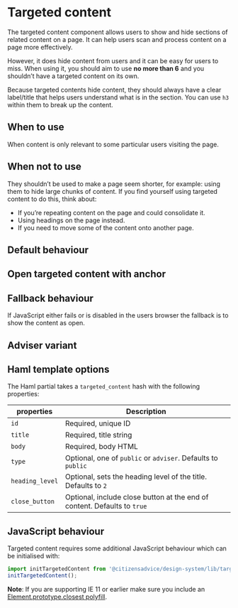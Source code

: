 
# Targeted content

The targeted content component allows users to show and hide sections of related content on a page. It can help users scan and process content on a page more effectively.

However, it does hide content from users and it can be easy for users to miss. When using it, you should aim to use **no more than 6** and you shouldn’t have a targeted content on its own.

Because targeted contents hide content, they should always have a clear label/title that helps users understand what is in the section. You can use `h3` within them to break up the content.

## When to use

When content is only relevant to some particular users visiting the page.

## When not to use

They shouldn’t be used to make a page seem shorter, for example: using them to hide large chunks of content.
If you find yourself using targeted content to do this, think about:

- If you’re repeating content on the page and could consolidate it.
- Using headings on the page instead.
- If you need to move some of the content onto another page.

## Default behaviour

<Preview>
  <Story id="components-targeted-content--default" />
</Preview>

## Open targeted content with anchor

<Preview>
  <Story id="components-targeted-content--with-anchor" />
</Preview>

## Fallback behaviour

If JavaScript either fails or is disabled in the users browser the fallback is to show the content as open.

<Preview>
  <Story id="components-targeted-content--fallback" />
</Preview>

## Adviser variant

<Preview>
  <Story id="components-targeted-content--adviser" />
</Preview>

## Haml template options

The Haml partial takes a `targeted_content` hash with the following properties:

| properties      | Description                                                              |
| --------------- | ------------------------------------------------------------------------ |
| `id`            | Required, unique ID                                                      |
| `title`         | Required, title string                                                   |
| `body`          | Required, body HTML                                                      |
| `type`          | Optional, one of `public` or `adviser`. Defaults to `public`             |
| `heading_level` | Optional, sets the heading level of the title. Defaults to `2`           |
| `close_button`  | Optional, include close button at the end of content. Defaults to `true` |

## JavaScript behaviour

Targeted content requires some additional JavaScript behaviour which can be initialised with:

```js
import initTargetedContent from '@citizensadvice/design-system/lib/targeted-content';
initTargetedContent();
```

**Note**: If you are supporting IE 11 or earlier make sure you include an [Element.prototype.closest polyfill](https://www.npmjs.com/package/element-closest).
